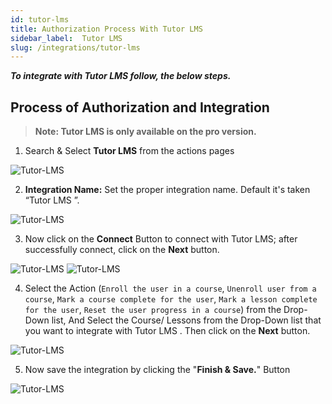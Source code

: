 ```yaml
---
id: tutor-lms
title: Authorization Process With Tutor LMS
sidebar_label:  Tutor LMS
slug: /integrations/tutor-lms
---
```



***To integrate with Tutor LMS follow, the below steps.***


## Process of Authorization and Integration
> **Note: Tutor LMS is only available on the pro version.**

1. Search & Select **Tutor LMS** from the actions pages
 <Image src="actions/tutor-lms/select-tutor-lms" alt="Tutor-LMS" w="1020" h="350" />
 
2. **Integration Name:** Set the proper integration name. Default it's taken “Tutor LMS ”.
 <Image src="actions/tutor-lms/integration-name" alt="Tutor-LMS" w="1020" h="350" />

3.	Now click on the **Connect** Button to connect with Tutor LMS; after successfully connect, click on the **Next** button.
 <Image src="actions/tutor-lms/authorize" alt="Tutor-LMS" w="1020" h="350" />
 <Image src="actions/tutor-lms/next-button" alt="Tutor-LMS" w="1020" h="350" />



4. Select the Action (`Enroll the user in a course`, `Unenroll user from a course`, `Mark a course complete for the user`, `Mark a lesson complete for the user`, `Reset the user progress in a course`) from the Drop-Down list, And Select the Course/ Lessons from the Drop-Down list that you want to integrate with Tutor LMS . Then click on the **Next** button.
 <Image src="actions/tutor-lms/select-action-and-course" alt="Tutor-LMS" w="1020" h="350" />

5. Now save the integration by clicking the "**Finish & Save.**" Button
 <Image src="actions/tutor-lms/finis-and-save" alt="Tutor-LMS" w="1020" h="350" />


